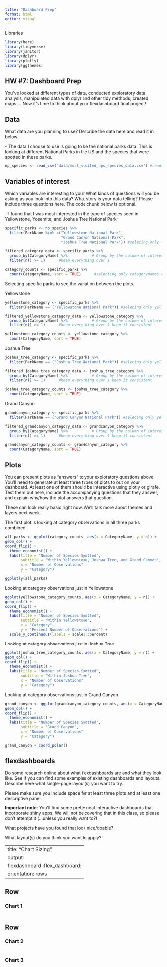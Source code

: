 ```yaml
---
title: "Dashboard Prep"
format: html
editor: visual
---
```


Libraries

```r
library(here)
library(tidyverse)
library(janitor)
library(dplyr)
library(plotly)
library(ggthemes)
```

## HW #7: Dashboard Prep

You've looked at different types of data, conducted exploratory data analysis, manipulated data with dplyr and other tidy methods, created maps.... Now it's time to think about your flexdashboard final project!

## Data

What data are you planning to use? Describe the data here and read it in below.

\- The data I choose to use is going to be the national parks data. This is looking at different National Parks in the US and the species that were spotted in these parks.

```r
np_species <- read_csv("data/most_visited_nps_species_data.csv") #reading in the data
```

## Variables of interest

Which variables are interesting to you? What kinds of questions will you be asking as you look into this data? What story is your data telling? Please include three questions here. The code chunk below is optional.

\- I found that I was most interested in the type of species seen in Yellowstone, Yosemite, and Joshua Tree National Park

```r
specific_parks <- np_species %>%
  filter(ParkName %in% c("Yellowstone National Park",
                         "Grand Canyon National Park",
                         "Joshua Tree National Park")) #selecing only these specific parks 

filtered_category_data <- specific_parks %>%
  group_by(CategoryName) %>%           # Group by the column of interest
  filter(n() >= 1)      #keep everything over 1

category_counts <- specific_parks %>%
  count(CategoryName, sort = TRUE)      #selecting only categorynames and quantifying

```

Selecting specific parks to see the variation between the plots.

Yellowstone

```r
yellowstone_category <- specific_parks %>%
  filter(ParkName == ("Yellowstone National Park")) #selecing only yellowstone park

filtered_yellowstone_category_data <- yellowstone_category %>%
  group_by(CategoryName) %>%           # Group by the column of interest
  filter(n() >= 1)      #keep everything over 1 keep it consistent

yellowstone_category_counts <- yellowstone_category %>%
  count(CategoryName, sort = TRUE)
```

Joshua Tree

```r
joshua_tree_category <- specific_parks %>%
  filter(ParkName == ("Joshua Tree National Park")) #selecing only yellowstone park

filtered_joshua_tree_category_data <- joshua_tree_category %>%
  group_by(CategoryName) %>%           # Group by the column of interest
  filter(n() >= 1)      #keep everything over 1 keep it consistent

joshua_tree_category_counts <- joshua_tree_category %>%
  count(CategoryName, sort = TRUE)
```

Grand Canyon

```r
grandcanyon_category <- specific_parks %>%
  filter(ParkName == ("Grand Canyon National Park")) #selecing only yellowstone park

filtered_grandcanyon_category_data <- grandcanyon_category %>%
  group_by(CategoryName) %>%           # Group by the column of interest
  filter(n() >= 1)      #keep everything over 1 keep it consistent

grandcanyon_category_counts <- grandcanyon_category %>%
  count(CategoryName, sort = TRUE)
```

## Plots

You can present plots as "answers" to your exploratory questions above. You'll need to generate at least three types of plots to put on your dashboard. At least one of them should be interactive using plotly or girafe. Test them out here, include the accompanying questions that they answer, and explain why/how the plot answers that question.

These can look really basic right now. We'll talk more about themes and layers next week.

The first plot is looking at category observations in all three parks combined.

```r
all_parks <- ggplot(category_counts, aes(x = CategoryName, y = n)) +
geom_col() +
coord_flip() + 
  theme_economist() +
  labs(title = "Number of Species Spotted",
       subtitle = "Within Yellowstone, Joshua Tree, and Grand Canyon",
       x = "Number of Observations",
       y = "Category")

```

```r
ggplotly(all_parks)
```

Looking at category observations just in Yellowstone

```r
ggplot(yellowstone_category_counts, aes(x = CategoryName, y = n)) +
geom_col() +
coord_flip() + 
  theme_economist() +
  labs(title = "Number of Species Spotted",
       subtitle = "Within Yellowstone",
       x = "Category",
       y = "Percent Number of Observations") +
  scale_y_continuous(labels = scales::percent)
```

Looking at category observations just in Joshua Tree

```r
ggplot(joshua_tree_category_counts, aes(x = CategoryName, y = n)) +
geom_col() +
coord_flip() + 
  theme_economist() +
  labs(title = "Number of Species Spotted",
       subtitle = "Within Joshua Tree",
       x = "Number of Observations",
       y = "Category")
```

Looking at category observations just in Grand Canyon

```r
grand_canyon <- ggplot(grandcanyon_category_counts, aes(x = CategoryName, y = n)) +
geom_col() +
coord_flip() + 
  theme_economist() +
  labs(title = "Number of Species Spotted",
       subtitle = "Grand Canyon",
       x = "Number of Observations",
       y = "Category")
```

```r

grand_canyon + coord_polar()

```

## flexdashboards

Do some research online about what flexdashboards are and what they look like. See if you can find some examples of existing dashboards and layouts. Describe here what single-page layout(s) you want to try.

Please make sure you include space for at least three plots and at least one descriptive panel.

**Important note**: You'll find some pretty neat interactive dashboards that incorporate shiny apps. We will not be covering that in this class, so please don't attempt it (...unless you really want to?)

What projects have you found that look nice/doable?

What layout(s) do you think you want to apply?

---
title: "Chart Sizing"
output: 
  flexdashboard::flex_dashboard:
    orientation: rows
---

## Row {data-height="650"}

### Chart 1

```r
```

## Row {data-height="350"}

### Chart 2

```r
```

### Chart 3

```r
```
